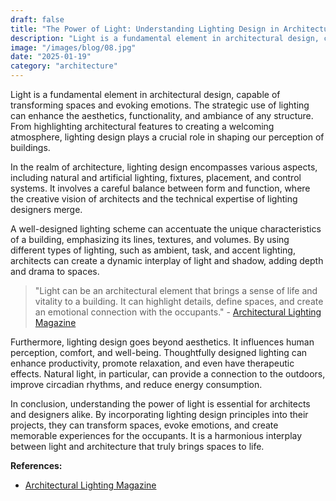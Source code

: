 ```yaml
---
draft: false
title: "The Power of Light: Understanding Lighting Design in Architecture"
description: "Light is a fundamental element in architectural design, capable of transforming spaces and evoking emotions"
image: "/images/blog/08.jpg"
date: "2025-01-19"
category: "architecture"
---
```


Light is a fundamental element in architectural design, capable of transforming spaces and evoking emotions. The strategic use of lighting can enhance the aesthetics, functionality, and ambiance of any structure. From highlighting architectural features to creating a welcoming atmosphere, lighting design plays a crucial role in shaping our perception of buildings.

In the realm of architecture, lighting design encompasses various aspects, including natural and artificial lighting, fixtures, placement, and control systems. It involves a careful balance between form and function, where the creative vision of architects and the technical expertise of lighting designers merge.

A well-designed lighting scheme can accentuate the unique characteristics of a building, emphasizing its lines, textures, and volumes. By using different types of lighting, such as ambient, task, and accent lighting, architects can create a dynamic interplay of light and shadow, adding depth and drama to spaces.

> "Light can be an architectural element that brings a sense of life and vitality to a building. It can highlight details, define spaces, and create an emotional connection with the occupants." - [Architectural Lighting Magazine](https://www.archlighting.com)

Furthermore, lighting design goes beyond aesthetics. It influences human perception, comfort, and well-being. Thoughtfully designed lighting can enhance productivity, promote relaxation, and even have therapeutic effects. Natural light, in particular, can provide a connection to the outdoors, improve circadian rhythms, and reduce energy consumption.

In conclusion, understanding the power of light is essential for architects and designers alike. By incorporating lighting design principles into their projects, they can transform spaces, evoke emotions, and create memorable experiences for the occupants. It is a harmonious interplay between light and architecture that truly brings spaces to life.

**References:**
- [Architectural Lighting Magazine](https://www.archlighting.com)